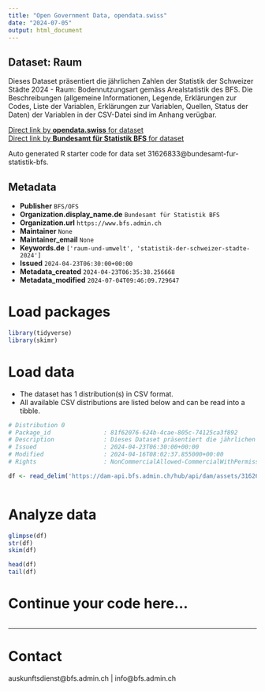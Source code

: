 ```yaml
---
title: "Open Government Data, opendata.swiss"
date: "2024-07-05"
output: html_document
---
```


## Dataset: Raum

Dieses Dataset präsentiert die jährlichen Zahlen der Statistik der Schweizer Städte 2024 - Raum: Bodennutzungsart gemäss Arealstatistik des BFS. Die Beschreibungen (allgemeine Informationen, Legende, Erklärungen zur Codes, Liste der Variablen, Erklärungen zur Variablen, Quellen, Status der Daten) der Variablen in der CSV-Datei sind im Anhang verügbar.

[Direct link by **opendata.swiss** for dataset](https://opendata.swiss/de/dataset/raum1)<br>
[Direct link by **Bundesamt für Statistik BFS** for dataset](https://www.bfs.admin.ch/asset/de/ts-b-ssv-02-2024)

Auto generated R starter code for data set 31626833@bundesamt-fur-statistik-bfs.

## Metadata

- **Publisher** `BFS/OFS`
- **Organization.display_name.de** `Bundesamt für Statistik BFS`
- **Organization.url** `https://www.bfs.admin.ch`
- **Maintainer** `None`
- **Maintainer_email** `None`
- **Keywords.de** `['raum-und-umwelt', 'statistik-der-schweizer-stadte-2024']`
- **Issued** `2024-04-23T06:30:00+00:00`
- **Metadata_created** `2024-04-23T06:35:38.256668`
- **Metadata_modified** `2024-07-04T09:46:09.729647`


# Load packages

```r

library(tidyverse)
library(skimr)

```

# Load data

-   The dataset has 1 distribution(s) in CSV format.
-   All available CSV distributions are listed below and can be read into a tibble.

```r

# Distribution 0
# Package_id               : 81f62076-624b-4cae-805c-74125ca3f892
# Description              : Dieses Dataset präsentiert die jährlichen Zahlen der Statistik der Schweizer Städte 2024 - Raum: Bodennutzungsart gemäss Arealstatistik des BFS. Die Beschreibungen (allgemeine Informationen, Legende, Erklärungen zur Codes, Liste der Variablen, Erklärungen zur Variablen, Quellen, Status der Daten) der Variablen in der CSV-Datei sind im Anhang verügbar.
# Issued                   : 2024-04-23T06:30:00+00:00
# Modified                 : 2024-04-16T08:02:37.855000+00:00
# Rights                   : NonCommercialAllowed-CommercialWithPermission-ReferenceRequired

df <- read_delim('https://dam-api.bfs.admin.ch/hub/api/dam/assets/31626835/master')



```

# Analyze data

```r

glimpse(df)
str(df)
skim(df)

head(df)
tail(df)

```

# Continue your code here...

```r

```

------------------------------------------------------------------------

# Contact

auskunftsdienst@bfs.admin.ch | info@bfs.admin.ch
